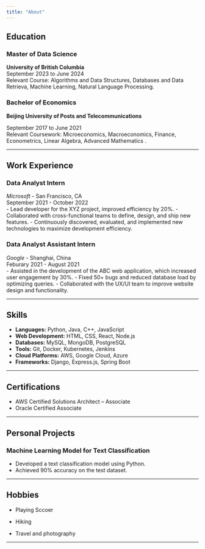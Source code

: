 ```yaml
---
title: "About"
---
```


## Education

### **Master of Data Science**

**University of British Columbia**\
September 2023 to June 2024\
Relevant Course: Algorithms and Data Structures, Databases and Data Retrieva, Machine Learning, Natural Language Processing.

### **Bachelor of Economics**

**Beijing University of Posts and Telecommunications**

September 2017 to June 2021\
Relevant Coursework: Microeconomics, Macroeconomics, Finance, Econometrics, Linear Algebra, Advanced Mathematics .

------------------------------------------------------------------------

## Work Experience

### **Data Analyst Intern**

*Microsoft* - San Francisco, CA\
September 2021 - October 2022\
- Lead developer for the XYZ project, improved efficiency by 20%. - Collaborated with cross-functional teams to define, design, and ship new features. - Continuously discovered, evaluated, and implemented new technologies to maximize development efficiency.

### **Data Analyst Assistant Intern**

*Google* - Shanghai, China\
Feburary 2021 - August 2021\
- Assisted in the development of the ABC web application, which increased user engagement by 30%. - Fixed 50+ bugs and reduced database load by optimizing queries. - Collaborated with the UX/UI team to improve website design and functionality.

------------------------------------------------------------------------

## Skills

-   **Languages:** Python, Java, C++, JavaScript
-   **Web Development:** HTML, CSS, React, Node.js
-   **Databases:** MySQL, MongoDB, PostgreSQL
-   **Tools:** Git, Docker, Kubernetes, Jenkins
-   **Cloud Platforms:** AWS, Google Cloud, Azure
-   **Frameworks:** Django, Express.js, Spring Boot

------------------------------------------------------------------------

## Certifications

-   AWS Certified Solutions Architect -- Associate
-   Oracle Certified Associate

------------------------------------------------------------------------

## Personal Projects

### **Machine Learning Model for Text Classification**

-   Developed a text classification model using Python.
-   Achieved 90% accuracy on the test dataset.

------------------------------------------------------------------------

## Hobbies

-   Playing Sccoer

-   Hiking

-   Travel and photography

------------------------------------------------------------------------
